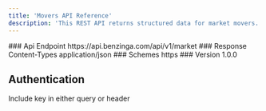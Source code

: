 ```yaml
---
title: 'Movers API Reference'
description: 'This REST API returns structured data for market movers.'
---
```


<Info>
  ### Api Endpoint https://api.benzinga.com/api/v1/market ### Response
  Content-Types application/json ### Schemes https ### Version 1.0.0
</Info>

## Authentication

<ParamField query="token" type="apiKey">
  Include key in either query or header
</ParamField>
